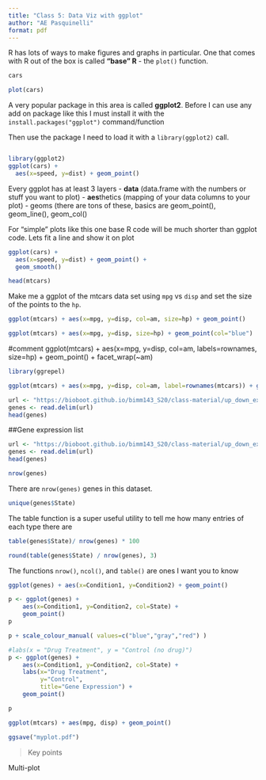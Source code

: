 ```yaml
---
title: "Class 5: Data Viz with ggplot"
author: "AE Pasquinelli"
format: pdf
---
```


R has lots of ways to make figures and graphs in particular.
One that comes with R out of the box is called **"base" R** - the `plot()` function.

```r
cars

```
```r
plot(cars)
```
A very popular package in this area is called **ggplot2**.
Before I can use any add on package like this I must install it with the `install.packages("ggplot")` command/function

Then use the package I need to load it with a `library(ggplot2)` call.
```r

```

```r
library(ggplot2)
ggplot(cars) +
  aes(x=speed, y=dist) + geom_point() 
```
Every ggplot has at least 3 layers
- **data** (data.frame with the numbers or stuff you want to plot)
- **aes**thetics (mapping of your data columns to your plot)
- geoms (there are tons of these, basics are geom_point(), geom_line(), geom_col()

For "simple" plots like this one base R code will be much shorter than ggplot code.
Lets fit a line and show it on plot

```r
ggplot(cars) +
  aes(x=speed, y=dist) + geom_point() +
  geom_smooth()
```

```r
head(mtcars)
```
Make me a ggplot of the mtcars data set using `mpg` vs `disp`
and set the size of the points to the `hp`.

```r
ggplot(mtcars) + aes(x=mpg, y=disp, col=am, size=hp) + geom_point()
```

```r
ggplot(mtcars) + aes(x=mpg, y=disp, size=hp) + geom_point(col="blue")
```
#comment
ggplot(mtcars) + aes(x=mpg, y=disp, col=am,  labels=rownames, size=hp) + geom_point() + facet_wrap(~am)

```r
library(ggrepel)

ggplot(mtcars) + aes(x=mpg, y=disp, col=am, label=rownames(mtcars)) + geom_point() + facet_wrap(~am) + geom_text_repel()
```


```r
url <- "https://bioboot.github.io/bimm143_S20/class-material/up_down_expression.txt"
genes <- read.delim(url)
head(genes)
```
##Gene expression list

```r

url <- "https://bioboot.github.io/bimm143_S20/class-material/up_down_expression.txt"
genes <- read.delim(url)
head(genes)
```

```r
nrow(genes)
```
There are `nrow(genes)` genes in this dataset.
```r
unique(genes$State)
```
The table function is a super useful utility to tell me how many entries of each type there are
```r
table(genes$State)/ nrow(genes) * 100
```

```r
round(table(genes$State) / nrow(genes), 3)
```
The functions `nrow()`, `ncol()`, and `table()` are ones I want you to know
```r
ggplot(genes) + aes(x=Condition1, y=Condition2) + geom_point()
```
```r
p <- ggplot(genes) + 
    aes(x=Condition1, y=Condition2, col=State) +
    geom_point()
p
```

```r
p + scale_colour_manual( values=c("blue","gray","red") )
```

```r
#labs(x = "Drug Treatment", y = "Control (no drug)")
p <- ggplot(genes) + 
    aes(x=Condition1, y=Condition2, col=State) + 
    labs(x="Drug Treatment",
         y="Control",
         title="Gene Expression") +
    geom_point()

p
```

```r
ggplot(mtcars) + aes(mpg, disp) + geom_point()

ggsave("myplot.pdf")
```
>Key points

Multi-plot
